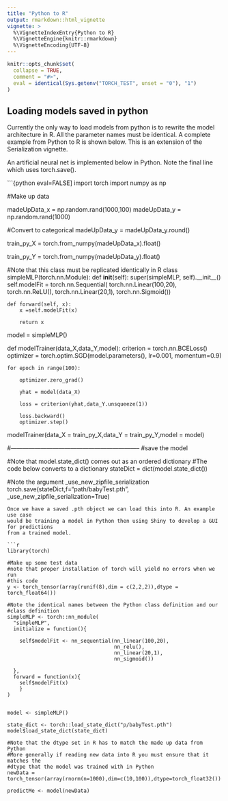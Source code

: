 ```yaml
---
title: "Python to R"
output: rmarkdown::html_vignette
vignette: >
  %\VignetteIndexEntry{Python to R}
  %\VignetteEngine{knitr::rmarkdown}
  %\VignetteEncoding{UTF-8}
---
```


```r
knitr::opts_chunk$set(
  collapse = TRUE,
  comment = "#>",
  eval = identical(Sys.getenv("TORCH_TEST", unset = "0"), "1")
)
```


## Loading models saved in python

Currently the only way to load models from python is to rewrite the model architecture in R. All the parameter names must be identical.
A complete example from Python to R is shown below. This is an extension of the Serialization vignette.

An artificial neural net is implemented below in Python. Note the final line which uses torch.save().

```{python eval=FALSE]
import torch
import numpy as np

#Make up data

madeUpData_x = np.random.rand(1000,100)
madeUpData_y = np.random.rand(1000)

#Convert to categorical
madeUpData_y = madeUpData_y.round()

train_py_X = torch.from_numpy(madeUpData_x).float()

train_py_Y = torch.from_numpy(madeUpData_y).float()

#Note that this class must be replicated identically in R
class simpleMLP(torch.nn.Module):
    def __init__(self):
        super(simpleMLP, self).__init__()
        self.modelFit = torch.nn.Sequential(
            torch.nn.Linear(100,20),
            torch.nn.ReLU(),
            torch.nn.Linear(20,1),
            torch.nn.Sigmoid())
            
    def forward(self, x):
        x =self.modelFit(x)

        return x

model = simpleMLP()


def modelTrainer(data_X,data_Y,model):
    criterion = torch.nn.BCELoss()
    optimizer = torch.optim.SGD(model.parameters(), lr=0.001, momentum=0.9)

    for epoch in range(100):

        optimizer.zero_grad()

        yhat = model(data_X)

        loss = criterion(yhat,data_Y.unsqueeze(1))

        loss.backward()
        optimizer.step()

modelTrainer(data_X = train_py_X,data_Y = train_py_Y,model = model)

#-----------------------------------------------------------------
#save the model 

#Note that model.state_dict() comes out as an ordered dictionary
#The code below converts to a dictionary
stateDict = dict(model.state_dict())

#Note the argument _use_new_zipfile_serialization
torch.save(stateDict,f="path/babyTest.pth",
           _use_new_zipfile_serialization=True)
```
Once we have a saved .pth object we can load this into R. An example use case 
would be training a model in Python then using Shiny to develop a GUI for predictions
from a trained model.

```r
library(torch)

#Make up some test data
#note that proper installation of torch will yield no errors when we run
#this code
y <- torch_tensor(array(runif(8),dim = c(2,2,2)),dtype = torch_float64())

#Note the identical names between the Python class definition and our
#class definition
simpleMLP <- torch::nn_module(
  "simpleMLP",
  initialize = function(){
    
    self$modelFit <- nn_sequential(nn_linear(100,20),
                                   nn_relu(),
                                   nn_linear(20,1),
                                   nn_sigmoid())
    
  },
  forward = function(x){
    self$modelFit(x)
    }
)


model <- simpleMLP()

state_dict <- torch::load_state_dict("p/babyTest.pth")
model$load_state_dict(state_dict)

#Note that the dtype set in R has to match the made up data from Python
#More generally if reading new data into R you must ensure that it matches the 
#dtype that the model was trained with in Python
newData = torch_tensor(array(rnorm(n=1000),dim=c(10,100)),dtype=torch_float32())

predictMe <- model(newData)
```






